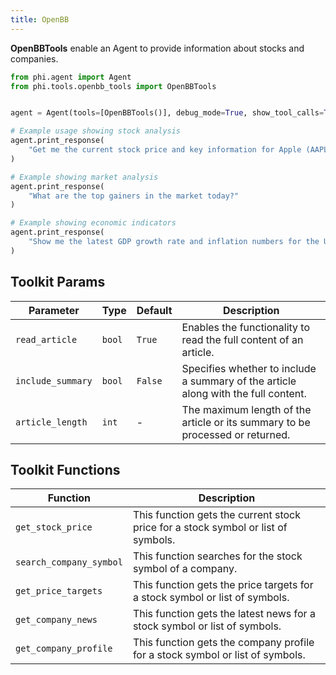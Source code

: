 ```yaml
---
title: OpenBB
---
```


**OpenBBTools** enable an Agent to provide information about stocks and companies.

```python openbb_tool.py
from phi.agent import Agent
from phi.tools.openbb_tools import OpenBBTools


agent = Agent(tools=[OpenBBTools()], debug_mode=True, show_tool_calls=True)

# Example usage showing stock analysis
agent.print_response(
    "Get me the current stock price and key information for Apple (AAPL)"
)

# Example showing market analysis
agent.print_response(
    "What are the top gainers in the market today?"
)

# Example showing economic indicators
agent.print_response(
    "Show me the latest GDP growth rate and inflation numbers for the US"
)
```

## Toolkit Params

| Parameter | Type | Default | Description |
|-----------|------|---------|-------------|
| `read_article` | `bool` | `True` | Enables the functionality to read the full content of an article. |
| `include_summary` | `bool` | `False` | Specifies whether to include a summary of the article along with the full content. |
| `article_length` | `int` | - | The maximum length of the article or its summary to be processed or returned. |

## Toolkit Functions

| Function | Description |
|----------|-------------|
| `get_stock_price` | This function gets the current stock price for a stock symbol or list of symbols. |
| `search_company_symbol` | This function searches for the stock symbol of a company. |
| `get_price_targets` | This function gets the price targets for a stock symbol or list of symbols. |
| `get_company_news` | This function gets the latest news for a stock symbol or list of symbols. |
| `get_company_profile` | This function gets the company profile for a stock symbol or list of symbols. |
